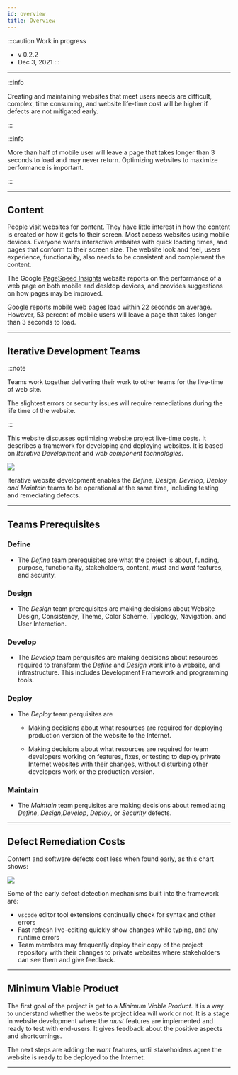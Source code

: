 ```yaml
---
id: overview
title: Overview
---
```


:::caution Work in progress
- v 0.2.2
- Dec 3, 2021
:::

---
:::info

Creating and maintaining websites that meet users needs are difficult, complex, time consuming, and website life-time cost will be higher if defects are not mitigated early.

:::

:::info

More than half of mobile user will leave a page that takes longer than 3 seconds to load and may never return. Optimizing websites to maximize performance is important.

:::

---

## Content

People visit websites for content. They have little interest in how the content is created or how it gets to their screen. Most access websites using mobile devices. Everyone wants interactive websites with quick loading times, and pages that conform to their screen size. The website look and feel, users experience, functionality, also needs to be consistent and complement the content.

The Google [PageSpeed Insights](https://pagespeed.web.dev/) website reports on the performance of a web page on both mobile and desktop devices, and provides suggestions on how pages may be improved.

Google reports mobile web pages load within 22 seconds on average. However, 53 percent of mobile users will leave a page that takes longer than 3 seconds to load.

---

## Iterative Development Teams

:::note

Teams work together delivering their work to other teams for the live-time of web site.

The slightest errors or security issues will require remediations during the life time of the website.

:::

This website discusses optimizing website project live-time costs. It describes a framework for developing and deploying websites. It is based on _Iterative Development_ and _web component technologies_.

<img src="/img/IterativeDev.png" height={400} width={300} />

Iterative website development enables the _Define, Design, Develop, Deploy and Maintain_ teams to be operational at the same time, including testing and remediating defects.

---

## Teams Prerequisites

### Define

- The _Define_ team prerequisites are what the project is about, funding, purpose, functionality, stakeholders, content, _must_ and _want_ features, and security.

### Design

- The _Design_ team prerequisites are making decisions about Website Design, Consistency, Theme, Color Scheme, Typology, Navigation, and User Interaction.

### Develop

- The _Develop_ team perquisites are making decisions about resources required to transform the _Define_ and _Design_ work into a website, and infrastructure. This includes Development Framework and programming tools.

### Deploy

- The _Deploy_ team perquisites are

  - Making decisions about what resources are required for deploying production version of the website to the Internet.

  - Making decisions about what resources are required for team developers working on features, fixes, or testing to deploy private Internet websites with their changes, without disturbing other developers work or the production version.

### Maintain

- The _Maintain_ team perquisites are making decisions about remediating _Define_, _Design_,_Develop_, _Deploy_, or _Security_ defects.

---

## Defect Remediation Costs

Content and software defects cost less when found early, as this chart shows:

<img src="/img/bugFixChart.jpg" height={300} width={600} />

Some of the early defect detection mechanisms built into the framework are:

- `vscode` editor tool extensions continually check for syntax and other errors
- Fast refresh live-editing quickly show changes while typing, and any runtime errors
- Team members may frequently deploy their copy of the project repository with their changes to private websites where stakeholders can see them and give feedback.

---

## Minimum Viable Product

The first goal of the project is get to a _Minimum Viable Product_. It is a way to understand whether the website project idea will work or not. It is a stage in website development where the _must_ features are implemented and ready to test with end-users. It gives feedback about the positive aspects and shortcomings.

The next steps are adding the _want_ features, until stakeholders agree the website is ready to be deployed to the Internet.

---
